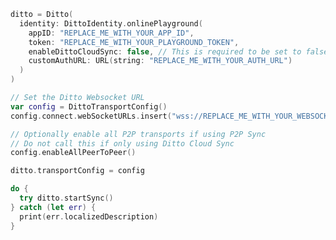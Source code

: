 ```swift Swift
ditto = Ditto(
  identity: DittoIdentity.onlinePlayground(
    appID: "REPLACE_ME_WITH_YOUR_APP_ID",
    token: "REPLACE_ME_WITH_YOUR_PLAYGROUND_TOKEN",
    enableDittoCloudSync: false, // This is required to be set to false to use the correct URLs
    customAuthURL: URL(string: "REPLACE_ME_WITH_YOUR_AUTH_URL")
  )
)

// Set the Ditto Websocket URL
var config = DittoTransportConfig()
config.connect.webSocketURLs.insert("wss://REPLACE_ME_WITH_YOUR_WEBSOCKET_URL")

// Optionally enable all P2P transports if using P2P Sync
// Do not call this if only using Ditto Cloud Sync
config.enableAllPeerToPeer()

ditto.transportConfig = config

do {
  try ditto.startSync()
} catch (let err) {
  print(err.localizedDescription)
}
```